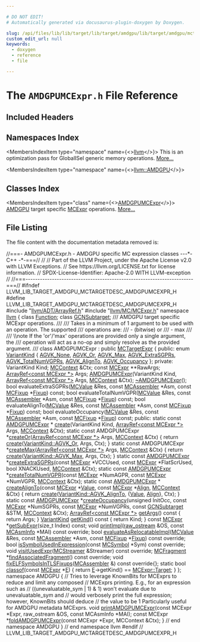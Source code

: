 ```yaml
---

# DO NOT EDIT!
# Automatically generated via docusaurus-plugin-doxygen by Doxygen.

slug: /api/files/lib/lib/target/lib/target/amdgpu/lib/target/amdgpu/mctargetdesc/amdgpumcexpr-h
custom_edit_url: null
keywords:
  - doxygen
  - reference
  - file

---
```





# The `AMDGPUMCExpr.h` File Reference

<DoxygenPage pluginConfig={pluginConfig}>



## Included Headers

<IncludesList>
<IncludesListItem
  filePath="llvm/ADT/ArrayRef.h"
  permalink="/docs/api/files/include/include/llvm/include/llvm/adt/arrayref-h"
  isLocal="true" />
<IncludesListItem
  filePath="llvm/MC/MCExpr.h"
  permalink="/docs/api/files/include/include/llvm/include/llvm/mc/mcexpr-h"
  isLocal="true" />
</IncludesList>

## Namespaces Index

<MembersIndex>

<MembersIndexItem
  type="namespace"
  name={<><a href="/docs/api/namespaces/llvm">llvm</a></>}>
This is an optimization pass for GlobalISel generic memory operations. <a href="/docs/api/namespaces/llvm/#details">More...</a>
</MembersIndexItem>

<MembersIndexItem
  type="namespace"
  name={<><a href="/docs/api/namespaces/llvm/amdgpu">llvm::AMDGPU</a></>}>
</MembersIndexItem>

</MembersIndex>

## Classes Index

<MembersIndex>

<MembersIndexItem
  type="class"
  name={<><a href="/docs/api/classes/llvm/amdgpumcexpr">AMDGPUMCExpr</a></>}>
<a href="/docs/api/namespaces/llvm/amdgpu">AMDGPU</a> target specific <a href="/docs/api/classes/llvm/mcexpr">MCExpr</a> operations. <a href="/docs/api/classes/llvm/amdgpumcexpr/#details">More...</a>
</MembersIndexItem>

</MembersIndex>


## File Listing

The file content with the documentation metadata removed is:

<ProgramListing>

<Link id="l00001" /><CodeLine lineNumber="1"><Highlight kind="comment">//===- AMDGPUMCExpr.h - AMDGPU specific MC expression classes ---&#42;- C++ -&#42;-===//</Highlight><Highlight kind="normal"></Highlight></CodeLine>
<Link id="l00002" /><CodeLine lineNumber="2"><Highlight kind="normal"></Highlight><Highlight kind="comment">//</Highlight><Highlight kind="normal"></Highlight></CodeLine>
<Link id="l00003" /><CodeLine lineNumber="3"><Highlight kind="normal"></Highlight><Highlight kind="comment">// Part of the LLVM Project, under the Apache License v2.0 with LLVM Exceptions.</Highlight><Highlight kind="normal"></Highlight></CodeLine>
<Link id="l00004" /><CodeLine lineNumber="4"><Highlight kind="normal"></Highlight><Highlight kind="comment">// See https://llvm.org/LICENSE.txt for license information.</Highlight><Highlight kind="normal"></Highlight></CodeLine>
<Link id="l00005" /><CodeLine lineNumber="5"><Highlight kind="normal"></Highlight><Highlight kind="comment">// SPDX-License-Identifier: Apache-2.0 WITH LLVM-exception</Highlight><Highlight kind="normal"></Highlight></CodeLine>
<Link id="l00006" /><CodeLine lineNumber="6"><Highlight kind="normal"></Highlight><Highlight kind="comment">//</Highlight><Highlight kind="normal"></Highlight></CodeLine>
<Link id="l00007" /><CodeLine lineNumber="7"><Highlight kind="normal"></Highlight><Highlight kind="comment">//===----------------------------------------------------------------------===//</Highlight><Highlight kind="normal"></Highlight></CodeLine>
<Link id="l00008" /><CodeLine lineNumber="8"><Highlight kind="normal"></Highlight></CodeLine>
<Link id="l00009" /><CodeLine lineNumber="9"><Highlight kind="normal"></Highlight><Highlight kind="preprocessor">#ifndef LLVM&#95;LIB&#95;TARGET&#95;AMDGPU&#95;MCTARGETDESC&#95;AMDGPUMCEXPR&#95;H</Highlight><Highlight kind="normal"></Highlight></CodeLine>
<Link id="l00010" /><CodeLine lineNumber="10"><Highlight kind="normal"></Highlight><Highlight kind="preprocessor">#define LLVM&#95;LIB&#95;TARGET&#95;AMDGPU&#95;MCTARGETDESC&#95;AMDGPUMCEXPR&#95;H</Highlight><Highlight kind="normal"></Highlight></CodeLine>
<Link id="l00011" /><CodeLine lineNumber="11"><Highlight kind="normal"></Highlight></CodeLine>
<Link id="l00012" /><CodeLine lineNumber="12"><Highlight kind="normal"></Highlight><Highlight kind="preprocessor">#include &quot;<a href="/docs/api/files/include/include/llvm/include/llvm/adt/arrayref-h">llvm/ADT/ArrayRef.h</a>&quot;</Highlight><Highlight kind="normal"></Highlight></CodeLine>
<Link id="l00013" /><CodeLine lineNumber="13"><Highlight kind="normal"></Highlight><Highlight kind="preprocessor">#include &quot;<a href="/docs/api/files/include/include/llvm/include/llvm/mc/mcexpr-h">llvm/MC/MCExpr.h</a>&quot;</Highlight><Highlight kind="normal"></Highlight></CodeLine>
<Link id="l00014" /><CodeLine lineNumber="14"><Highlight kind="normal"></Highlight></CodeLine>
<Link id="l00015" /><CodeLine lineNumber="15"><Highlight kind="normal"></Highlight><Highlight kind="keyword">namespace </Highlight><Highlight kind="normal"><a href="/docs/api/namespaces/llvm">llvm</a> &#123;</Highlight></CodeLine>
<Link id="l00016" /><CodeLine lineNumber="16"><Highlight kind="normal"></Highlight></CodeLine>
<Link id="l00017" /><CodeLine lineNumber="17"><Highlight kind="normal"></Highlight><Highlight kind="keyword">class </Highlight><Highlight kind="normal"><a href="/docs/api/classes/llvm/function">Function</a>;</Highlight></CodeLine>
<Link id="l00018" /><CodeLine lineNumber="18"><Highlight kind="normal"></Highlight><Highlight kind="keyword">class </Highlight><Highlight kind="normal"><a href="/docs/api/classes/llvm/gcnsubtarget">GCNSubtarget</a>;</Highlight></CodeLine>
<Link id="l00019" /><CodeLine lineNumber="19"><Highlight kind="normal"></Highlight><Highlight kind="comment"></Highlight></CodeLine>
<Link id="l00020" /><CodeLine lineNumber="20"><Highlight kind="comment">/// AMDGPU target specific MCExpr operations.</Highlight></CodeLine>
<Link id="l00021" /><CodeLine lineNumber="21"><Highlight kind="comment">///</Highlight></CodeLine>
<Link id="l00022" /><CodeLine lineNumber="22"><Highlight kind="comment">/// Takes in a minimum of 1 argument to be used with an operation. The supported</Highlight></CodeLine>
<Link id="l00023" /><CodeLine lineNumber="23"><Highlight kind="comment">/// operations are:</Highlight></CodeLine>
<Link id="l00024" /><CodeLine lineNumber="24"><Highlight kind="comment">///   - (bitwise) or</Highlight></CodeLine>
<Link id="l00025" /><CodeLine lineNumber="25"><Highlight kind="comment">///   - max</Highlight></CodeLine>
<Link id="l00026" /><CodeLine lineNumber="26"><Highlight kind="comment">///</Highlight></CodeLine>
<Link id="l00027" /><CodeLine lineNumber="27"><Highlight kind="comment">/// \\note If the &#39;or&#39;/&#39;max&#39; operations are provided only a single argument, the</Highlight></CodeLine>
<Link id="l00028" /><CodeLine lineNumber="28"><Highlight kind="comment">/// operation will act as a no-op and simply resolve as the provided argument.</Highlight></CodeLine>
<Link id="l00029" /><CodeLine lineNumber="29"><Highlight kind="comment">///</Highlight><Highlight kind="normal"></Highlight></CodeLine>
<Link id="l00030" /><CodeLine lineNumber="30" lineLink="/docs/api/classes/llvm/amdgpumcexpr"><Highlight kind="normal"></Highlight><Highlight kind="keyword">class </Highlight><Highlight kind="normal">AMDGPUMCExpr : </Highlight><Highlight kind="keyword">public</Highlight><Highlight kind="normal"> <a href="/docs/api/classes/llvm/mctargetexpr/#a8ac1fdf776114a374cd8929fba6b8ccc">MCTargetExpr</a> &#123;</Highlight></CodeLine>
<Link id="l00031" /><CodeLine lineNumber="31"><Highlight kind="normal"></Highlight><Highlight kind="keyword">public</Highlight><Highlight kind="normal">:</Highlight></CodeLine>
<Link id="l00032" /><CodeLine lineNumber="32" lineLink="/docs/api/classes/llvm/amdgpumcexpr/#ac4e921b9d06cd1d20aa4994fc39ec64e"><Highlight kind="normal">  </Highlight><Highlight kind="keyword">enum</Highlight><Highlight kind="normal"> <a href="/docs/api/classes/llvm/amdgpumcexpr/#ac4e921b9d06cd1d20aa4994fc39ec64e">VariantKind</a> &#123;</Highlight></CodeLine>
<Link id="l00033" /><CodeLine lineNumber="33" lineLink="/docs/api/classes/llvm/amdgpumcexpr/#ac4e921b9d06cd1d20aa4994fc39ec64eae7e93f75812fefd9f4b26aa8af091c9b"><Highlight kind="normal">    <a href="/docs/api/classes/llvm/amdgpumcexpr/#ac4e921b9d06cd1d20aa4994fc39ec64eae7e93f75812fefd9f4b26aa8af091c9b">AGVK&#95;None</a>,</Highlight></CodeLine>
<Link id="l00034" /><CodeLine lineNumber="34" lineLink="/docs/api/classes/llvm/amdgpumcexpr/#ac4e921b9d06cd1d20aa4994fc39ec64ea5f70392190112d47213e6cc3df8bf8cc"><Highlight kind="normal">    <a href="/docs/api/classes/llvm/amdgpumcexpr/#ac4e921b9d06cd1d20aa4994fc39ec64ea5f70392190112d47213e6cc3df8bf8cc">AGVK&#95;Or</a>,</Highlight></CodeLine>
<Link id="l00035" /><CodeLine lineNumber="35" lineLink="/docs/api/classes/llvm/amdgpumcexpr/#ac4e921b9d06cd1d20aa4994fc39ec64eade9b37ace7482eb448727fdbd65a75f0"><Highlight kind="normal">    <a href="/docs/api/classes/llvm/amdgpumcexpr/#ac4e921b9d06cd1d20aa4994fc39ec64eade9b37ace7482eb448727fdbd65a75f0">AGVK&#95;Max</a>,</Highlight></CodeLine>
<Link id="l00036" /><CodeLine lineNumber="36" lineLink="/docs/api/classes/llvm/amdgpumcexpr/#ac4e921b9d06cd1d20aa4994fc39ec64ea8014f0c199aed5816661d1d3f14ac1fc"><Highlight kind="normal">    <a href="/docs/api/classes/llvm/amdgpumcexpr/#ac4e921b9d06cd1d20aa4994fc39ec64ea8014f0c199aed5816661d1d3f14ac1fc">AGVK&#95;ExtraSGPRs</a>,</Highlight></CodeLine>
<Link id="l00037" /><CodeLine lineNumber="37" lineLink="/docs/api/classes/llvm/amdgpumcexpr/#ac4e921b9d06cd1d20aa4994fc39ec64ea7d773e01afab66dff838bb1d5130fd5b"><Highlight kind="normal">    <a href="/docs/api/classes/llvm/amdgpumcexpr/#ac4e921b9d06cd1d20aa4994fc39ec64ea7d773e01afab66dff838bb1d5130fd5b">AGVK&#95;TotalNumVGPRs</a>,</Highlight></CodeLine>
<Link id="l00038" /><CodeLine lineNumber="38" lineLink="/docs/api/classes/llvm/amdgpumcexpr/#ac4e921b9d06cd1d20aa4994fc39ec64ea4f4d41a1b5065704c6265c1d247e1f9e"><Highlight kind="normal">    <a href="/docs/api/classes/llvm/amdgpumcexpr/#ac4e921b9d06cd1d20aa4994fc39ec64ea4f4d41a1b5065704c6265c1d247e1f9e">AGVK&#95;AlignTo</a>,</Highlight></CodeLine>
<Link id="l00039" /><CodeLine lineNumber="39" lineLink="/docs/api/classes/llvm/amdgpumcexpr/#ac4e921b9d06cd1d20aa4994fc39ec64ea1390ea547d87d17899b5bf826b26ac96"><Highlight kind="normal">    <a href="/docs/api/classes/llvm/amdgpumcexpr/#ac4e921b9d06cd1d20aa4994fc39ec64ea1390ea547d87d17899b5bf826b26ac96">AGVK&#95;Occupancy</a></Highlight></CodeLine>
<Link id="l00040" /><CodeLine lineNumber="40"><Highlight kind="normal">  &#125;;</Highlight></CodeLine>
<Link id="l00041" /><CodeLine lineNumber="41"><Highlight kind="normal"></Highlight></CodeLine>
<Link id="l00042" /><CodeLine lineNumber="42"><Highlight kind="normal"></Highlight><Highlight kind="keyword">private</Highlight><Highlight kind="normal">:</Highlight></CodeLine>
<Link id="l00043" /><CodeLine lineNumber="43"><Highlight kind="normal">  VariantKind Kind;</Highlight></CodeLine>
<Link id="l00044" /><CodeLine lineNumber="44"><Highlight kind="normal">  <a href="/docs/api/classes/llvm/mccontext">MCContext</a> &amp;Ctx;</Highlight></CodeLine>
<Link id="l00045" /><CodeLine lineNumber="45"><Highlight kind="normal">  </Highlight><Highlight kind="keyword">const</Highlight><Highlight kind="normal"> <a href="/docs/api/classes/llvm/mcexpr">MCExpr</a> &#42;&#42;RawArgs;</Highlight></CodeLine>
<Link id="l00046" /><CodeLine lineNumber="46"><Highlight kind="normal">  <a href="/docs/api/classes/llvm/arrayref">ArrayRef&lt;const MCExpr &#42;&gt;</a> Args;</Highlight></CodeLine>
<Link id="l00047" /><CodeLine lineNumber="47"><Highlight kind="normal"></Highlight></CodeLine>
<Link id="l00048" /><CodeLine lineNumber="48"><Highlight kind="normal">  <a href="/docs/api/classes/llvm/amdgpumcexpr">AMDGPUMCExpr</a>(VariantKind Kind, <a href="/docs/api/classes/llvm/arrayref">ArrayRef&lt;const MCExpr &#42;&gt;</a> Args, <a href="/docs/api/classes/llvm/mccontext">MCContext</a> &amp;Ctx);</Highlight></CodeLine>
<Link id="l00049" /><CodeLine lineNumber="49"><Highlight kind="normal">  <a href="/docs/api/classes/llvm/amdgpumcexpr">~AMDGPUMCExpr</a>();</Highlight></CodeLine>
<Link id="l00050" /><CodeLine lineNumber="50"><Highlight kind="normal"></Highlight></CodeLine>
<Link id="l00051" /><CodeLine lineNumber="51"><Highlight kind="normal">  </Highlight><Highlight kind="keywordtype">bool</Highlight><Highlight kind="normal"> evaluateExtraSGPRs(<a href="/docs/api/classes/llvm/mcvalue">MCValue</a> &amp;Res, </Highlight><Highlight kind="keyword">const</Highlight><Highlight kind="normal"> <a href="/docs/api/classes/llvm/mcassembler">MCAssembler</a> &#42;Asm,</Highlight></CodeLine>
<Link id="l00052" /><CodeLine lineNumber="52"><Highlight kind="normal">                          </Highlight><Highlight kind="keyword">const</Highlight><Highlight kind="normal"> <a href="/docs/api/classes/llvm/mcfixup">MCFixup</a> &#42;<a href="/docs/api/files/lib/lib/target/lib/target/powerpc/ppctlsdynamiccall-cpp/#a4a235aedca5bbfc39934045b6cbf9c70">Fixup</a>) </Highlight><Highlight kind="keyword">const</Highlight><Highlight kind="normal">;</Highlight></CodeLine>
<Link id="l00053" /><CodeLine lineNumber="53"><Highlight kind="normal">  </Highlight><Highlight kind="keywordtype">bool</Highlight><Highlight kind="normal"> evaluateTotalNumVGPR(<a href="/docs/api/classes/llvm/mcvalue">MCValue</a> &amp;Res, </Highlight><Highlight kind="keyword">const</Highlight><Highlight kind="normal"> <a href="/docs/api/classes/llvm/mcassembler">MCAssembler</a> &#42;Asm,</Highlight></CodeLine>
<Link id="l00054" /><CodeLine lineNumber="54"><Highlight kind="normal">                            </Highlight><Highlight kind="keyword">const</Highlight><Highlight kind="normal"> <a href="/docs/api/classes/llvm/mcfixup">MCFixup</a> &#42;<a href="/docs/api/files/lib/lib/target/lib/target/powerpc/ppctlsdynamiccall-cpp/#a4a235aedca5bbfc39934045b6cbf9c70">Fixup</a>) </Highlight><Highlight kind="keyword">const</Highlight><Highlight kind="normal">;</Highlight></CodeLine>
<Link id="l00055" /><CodeLine lineNumber="55"><Highlight kind="normal">  </Highlight><Highlight kind="keywordtype">bool</Highlight><Highlight kind="normal"> evaluateAlignTo(<a href="/docs/api/classes/llvm/mcvalue">MCValue</a> &amp;Res, </Highlight><Highlight kind="keyword">const</Highlight><Highlight kind="normal"> <a href="/docs/api/classes/llvm/mcassembler">MCAssembler</a> &#42;Asm,</Highlight></CodeLine>
<Link id="l00056" /><CodeLine lineNumber="56"><Highlight kind="normal">                       </Highlight><Highlight kind="keyword">const</Highlight><Highlight kind="normal"> <a href="/docs/api/classes/llvm/mcfixup">MCFixup</a> &#42;<a href="/docs/api/files/lib/lib/target/lib/target/powerpc/ppctlsdynamiccall-cpp/#a4a235aedca5bbfc39934045b6cbf9c70">Fixup</a>) </Highlight><Highlight kind="keyword">const</Highlight><Highlight kind="normal">;</Highlight></CodeLine>
<Link id="l00057" /><CodeLine lineNumber="57"><Highlight kind="normal">  </Highlight><Highlight kind="keywordtype">bool</Highlight><Highlight kind="normal"> evaluateOccupancy(<a href="/docs/api/classes/llvm/mcvalue">MCValue</a> &amp;Res, </Highlight><Highlight kind="keyword">const</Highlight><Highlight kind="normal"> <a href="/docs/api/classes/llvm/mcassembler">MCAssembler</a> &#42;Asm,</Highlight></CodeLine>
<Link id="l00058" /><CodeLine lineNumber="58"><Highlight kind="normal">                         </Highlight><Highlight kind="keyword">const</Highlight><Highlight kind="normal"> <a href="/docs/api/classes/llvm/mcfixup">MCFixup</a> &#42;<a href="/docs/api/files/lib/lib/target/lib/target/powerpc/ppctlsdynamiccall-cpp/#a4a235aedca5bbfc39934045b6cbf9c70">Fixup</a>) </Highlight><Highlight kind="keyword">const</Highlight><Highlight kind="normal">;</Highlight></CodeLine>
<Link id="l00059" /><CodeLine lineNumber="59"><Highlight kind="normal"></Highlight></CodeLine>
<Link id="l00060" /><CodeLine lineNumber="60"><Highlight kind="normal"></Highlight><Highlight kind="keyword">public</Highlight><Highlight kind="normal">:</Highlight></CodeLine>
<Link id="l00061" /><CodeLine lineNumber="61"><Highlight kind="normal">  </Highlight><Highlight kind="keyword">static</Highlight><Highlight kind="normal"> </Highlight><Highlight kind="keyword">const</Highlight><Highlight kind="normal"> <a href="/docs/api/classes/llvm/amdgpumcexpr">AMDGPUMCExpr</a> &#42;</Highlight></CodeLine>
<Link id="l00062" /><CodeLine lineNumber="62"><Highlight kind="normal">  <a href="/docs/api/classes/llvm/amdgpumcexpr/#a8b210af308c92a311c2a71c9a2ad051a">create</a>(VariantKind Kind, <a href="/docs/api/classes/llvm/arrayref">ArrayRef&lt;const MCExpr &#42;&gt;</a> Args, <a href="/docs/api/classes/llvm/mccontext">MCContext</a> &amp;Ctx);</Highlight></CodeLine>
<Link id="l00063" /><CodeLine lineNumber="63"><Highlight kind="normal"></Highlight></CodeLine>
<Link id="l00064" /><CodeLine lineNumber="64" lineLink="/docs/api/classes/llvm/amdgpumcexpr/#aad6b0d859beed9d09768817687a6c972"><Highlight kind="normal">  </Highlight><Highlight kind="keyword">static</Highlight><Highlight kind="normal"> </Highlight><Highlight kind="keyword">const</Highlight><Highlight kind="normal"> AMDGPUMCExpr &#42;<a href="/docs/api/classes/llvm/amdgpumcexpr/#aad6b0d859beed9d09768817687a6c972">createOr</a>(<a href="/docs/api/classes/llvm/arrayref">ArrayRef&lt;const MCExpr &#42;&gt;</a> Args,</Highlight></CodeLine>
<Link id="l00065" /><CodeLine lineNumber="65"><Highlight kind="normal">                                      <a href="/docs/api/classes/llvm/mccontext">MCContext</a> &amp;Ctx) &#123;</Highlight></CodeLine>
<Link id="l00066" /><CodeLine lineNumber="66"><Highlight kind="normal">    </Highlight><Highlight kind="keywordflow">return</Highlight><Highlight kind="normal"> <a href="/docs/api/classes/llvm/amdgpumcexpr/#a8b210af308c92a311c2a71c9a2ad051a">create</a>(<a href="/docs/api/classes/llvm/amdgpumcexpr/#ac4e921b9d06cd1d20aa4994fc39ec64ea5f70392190112d47213e6cc3df8bf8cc">VariantKind::AGVK&#95;Or</a>, Args, Ctx);</Highlight></CodeLine>
<Link id="l00067" /><CodeLine lineNumber="67"><Highlight kind="normal">  &#125;</Highlight></CodeLine>
<Link id="l00068" /><CodeLine lineNumber="68"><Highlight kind="normal"></Highlight></CodeLine>
<Link id="l00069" /><CodeLine lineNumber="69" lineLink="/docs/api/classes/llvm/amdgpumcexpr/#a245bacdf3c88f5963f1ea0b9cc20ffb0"><Highlight kind="normal">  </Highlight><Highlight kind="keyword">static</Highlight><Highlight kind="normal"> </Highlight><Highlight kind="keyword">const</Highlight><Highlight kind="normal"> AMDGPUMCExpr &#42;<a href="/docs/api/classes/llvm/amdgpumcexpr/#a245bacdf3c88f5963f1ea0b9cc20ffb0">createMax</a>(<a href="/docs/api/classes/llvm/arrayref">ArrayRef&lt;const MCExpr &#42;&gt;</a> Args,</Highlight></CodeLine>
<Link id="l00070" /><CodeLine lineNumber="70"><Highlight kind="normal">                                       <a href="/docs/api/classes/llvm/mccontext">MCContext</a> &amp;Ctx) &#123;</Highlight></CodeLine>
<Link id="l00071" /><CodeLine lineNumber="71"><Highlight kind="normal">    </Highlight><Highlight kind="keywordflow">return</Highlight><Highlight kind="normal"> <a href="/docs/api/classes/llvm/amdgpumcexpr/#a8b210af308c92a311c2a71c9a2ad051a">create</a>(<a href="/docs/api/classes/llvm/amdgpumcexpr/#ac4e921b9d06cd1d20aa4994fc39ec64eade9b37ace7482eb448727fdbd65a75f0">VariantKind::AGVK&#95;Max</a>, Args, Ctx);</Highlight></CodeLine>
<Link id="l00072" /><CodeLine lineNumber="72"><Highlight kind="normal">  &#125;</Highlight></CodeLine>
<Link id="l00073" /><CodeLine lineNumber="73"><Highlight kind="normal"></Highlight></CodeLine>
<Link id="l00074" /><CodeLine lineNumber="74"><Highlight kind="normal">  </Highlight><Highlight kind="keyword">static</Highlight><Highlight kind="normal"> </Highlight><Highlight kind="keyword">const</Highlight><Highlight kind="normal"> <a href="/docs/api/classes/llvm/amdgpumcexpr">AMDGPUMCExpr</a> &#42;<a href="/docs/api/classes/llvm/amdgpumcexpr/#a99e0974cd15aab665b6eba448cd94a5f">createExtraSGPRs</a>(</Highlight><Highlight kind="keyword">const</Highlight><Highlight kind="normal"> <a href="/docs/api/classes/llvm/mcexpr">MCExpr</a> &#42;VCCUsed,</Highlight></CodeLine>
<Link id="l00075" /><CodeLine lineNumber="75"><Highlight kind="normal">                                              </Highlight><Highlight kind="keyword">const</Highlight><Highlight kind="normal"> <a href="/docs/api/classes/llvm/mcexpr">MCExpr</a> &#42;FlatScrUsed,</Highlight></CodeLine>
<Link id="l00076" /><CodeLine lineNumber="76"><Highlight kind="normal">                                              </Highlight><Highlight kind="keywordtype">bool</Highlight><Highlight kind="normal"> XNACKUsed, <a href="/docs/api/classes/llvm/mccontext">MCContext</a> &amp;Ctx);</Highlight></CodeLine>
<Link id="l00077" /><CodeLine lineNumber="77"><Highlight kind="normal"></Highlight></CodeLine>
<Link id="l00078" /><CodeLine lineNumber="78"><Highlight kind="normal">  </Highlight><Highlight kind="keyword">static</Highlight><Highlight kind="normal"> </Highlight><Highlight kind="keyword">const</Highlight><Highlight kind="normal"> <a href="/docs/api/classes/llvm/amdgpumcexpr">AMDGPUMCExpr</a> &#42;<a href="/docs/api/classes/llvm/amdgpumcexpr/#a65eb9f650ce7f4dd73c2961f327f3128">createTotalNumVGPR</a>(</Highlight><Highlight kind="keyword">const</Highlight><Highlight kind="normal"> <a href="/docs/api/classes/llvm/mcexpr">MCExpr</a> &#42;NumAGPR,</Highlight></CodeLine>
<Link id="l00079" /><CodeLine lineNumber="79"><Highlight kind="normal">                                                </Highlight><Highlight kind="keyword">const</Highlight><Highlight kind="normal"> <a href="/docs/api/classes/llvm/mcexpr">MCExpr</a> &#42;NumVGPR,</Highlight></CodeLine>
<Link id="l00080" /><CodeLine lineNumber="80"><Highlight kind="normal">                                                <a href="/docs/api/classes/llvm/mccontext">MCContext</a> &amp;Ctx);</Highlight></CodeLine>
<Link id="l00081" /><CodeLine lineNumber="81"><Highlight kind="normal"></Highlight></CodeLine>
<Link id="l00082" /><CodeLine lineNumber="82"><Highlight kind="normal">  </Highlight><Highlight kind="keyword">static</Highlight><Highlight kind="normal"> </Highlight><Highlight kind="keyword">const</Highlight><Highlight kind="normal"> <a href="/docs/api/classes/llvm/amdgpumcexpr">AMDGPUMCExpr</a> &#42;</Highlight></CodeLine>
<Link id="l00083" /><CodeLine lineNumber="83" lineLink="/docs/api/classes/llvm/amdgpumcexpr/#a9e40571141ae9feea150533572000199"><Highlight kind="normal">  <a href="/docs/api/classes/llvm/amdgpumcexpr/#a9e40571141ae9feea150533572000199">createAlignTo</a>(</Highlight><Highlight kind="keyword">const</Highlight><Highlight kind="normal"> <a href="/docs/api/classes/llvm/mcexpr">MCExpr</a> &#42;<a href="/docs/api/classes/llvm/value">Value</a>, </Highlight><Highlight kind="keyword">const</Highlight><Highlight kind="normal"> <a href="/docs/api/classes/llvm/mcexpr">MCExpr</a> &#42;<a href="/docs/api/structs/llvm/align">Align</a>, <a href="/docs/api/classes/llvm/mccontext">MCContext</a> &amp;Ctx) &#123;</Highlight></CodeLine>
<Link id="l00084" /><CodeLine lineNumber="84"><Highlight kind="normal">    </Highlight><Highlight kind="keywordflow">return</Highlight><Highlight kind="normal"> <a href="/docs/api/classes/llvm/amdgpumcexpr/#a8b210af308c92a311c2a71c9a2ad051a">create</a>(<a href="/docs/api/classes/llvm/amdgpumcexpr/#ac4e921b9d06cd1d20aa4994fc39ec64ea4f4d41a1b5065704c6265c1d247e1f9e">VariantKind::AGVK&#95;AlignTo</a>, &#123;<a href="/docs/api/classes/llvm/value">Value</a>, <a href="/docs/api/structs/llvm/align">Align</a>&#125;, Ctx);</Highlight></CodeLine>
<Link id="l00085" /><CodeLine lineNumber="85"><Highlight kind="normal">  &#125;</Highlight></CodeLine>
<Link id="l00086" /><CodeLine lineNumber="86"><Highlight kind="normal"></Highlight></CodeLine>
<Link id="l00087" /><CodeLine lineNumber="87"><Highlight kind="normal">  </Highlight><Highlight kind="keyword">static</Highlight><Highlight kind="normal"> </Highlight><Highlight kind="keyword">const</Highlight><Highlight kind="normal"> <a href="/docs/api/classes/llvm/amdgpumcexpr">AMDGPUMCExpr</a> &#42;<a href="/docs/api/classes/llvm/amdgpumcexpr/#a528b669c7627f74c541a4800020df024">createOccupancy</a>(</Highlight><Highlight kind="keywordtype">unsigned</Highlight><Highlight kind="normal"> InitOcc,</Highlight></CodeLine>
<Link id="l00088" /><CodeLine lineNumber="88"><Highlight kind="normal">                                             </Highlight><Highlight kind="keyword">const</Highlight><Highlight kind="normal"> <a href="/docs/api/classes/llvm/mcexpr">MCExpr</a> &#42;NumSGPRs,</Highlight></CodeLine>
<Link id="l00089" /><CodeLine lineNumber="89"><Highlight kind="normal">                                             </Highlight><Highlight kind="keyword">const</Highlight><Highlight kind="normal"> <a href="/docs/api/classes/llvm/mcexpr">MCExpr</a> &#42;NumVGPRs,</Highlight></CodeLine>
<Link id="l00090" /><CodeLine lineNumber="90"><Highlight kind="normal">                                             </Highlight><Highlight kind="keyword">const</Highlight><Highlight kind="normal"> <a href="/docs/api/classes/llvm/gcnsubtarget">GCNSubtarget</a> &amp;STM,</Highlight></CodeLine>
<Link id="l00091" /><CodeLine lineNumber="91"><Highlight kind="normal">                                             <a href="/docs/api/classes/llvm/mccontext">MCContext</a> &amp;Ctx);</Highlight></CodeLine>
<Link id="l00092" /><CodeLine lineNumber="92"><Highlight kind="normal"></Highlight></CodeLine>
<Link id="l00093" /><CodeLine lineNumber="93" lineLink="/docs/api/classes/llvm/amdgpumcexpr/#a01629bf98f076a28c7b9b6f749cf1362"><Highlight kind="normal">  <a href="/docs/api/classes/llvm/arrayref">ArrayRef&lt;const MCExpr &#42;&gt;</a> <a href="/docs/api/classes/llvm/amdgpumcexpr/#a01629bf98f076a28c7b9b6f749cf1362">getArgs</a>()</Highlight><Highlight kind="keyword"> const </Highlight><Highlight kind="normal">&#123; </Highlight><Highlight kind="keywordflow">return</Highlight><Highlight kind="normal"> Args; &#125;</Highlight></CodeLine>
<Link id="l00094" /><CodeLine lineNumber="94" lineLink="/docs/api/classes/llvm/amdgpumcexpr/#af13ba175af48ccb8caee3131ff1f4b7d"><Highlight kind="normal">  <a href="/docs/api/classes/llvm/amdgpumcexpr/#ac4e921b9d06cd1d20aa4994fc39ec64e">VariantKind</a> <a href="/docs/api/classes/llvm/amdgpumcexpr/#af13ba175af48ccb8caee3131ff1f4b7d">getKind</a>()</Highlight><Highlight kind="keyword"> const </Highlight><Highlight kind="normal">&#123; </Highlight><Highlight kind="keywordflow">return</Highlight><Highlight kind="normal"> Kind; &#125;</Highlight></CodeLine>
<Link id="l00095" /><CodeLine lineNumber="95"><Highlight kind="normal">  </Highlight><Highlight kind="keyword">const</Highlight><Highlight kind="normal"> <a href="/docs/api/classes/llvm/mcexpr">MCExpr</a> &#42;<a href="/docs/api/classes/llvm/amdgpumcexpr/#ac03d9d83552b7841365415497274cb72">getSubExpr</a>(</Highlight><Highlight kind="keywordtype">size&#95;t</Highlight><Highlight kind="normal"> Index) </Highlight><Highlight kind="keyword">const</Highlight><Highlight kind="normal">;</Highlight></CodeLine>
<Link id="l00096" /><CodeLine lineNumber="96"><Highlight kind="normal"></Highlight></CodeLine>
<Link id="l00097" /><CodeLine lineNumber="97"><Highlight kind="normal">  </Highlight><Highlight kind="keywordtype">void</Highlight><Highlight kind="normal"> <a href="/docs/api/classes/llvm/amdgpumcexpr/#acc5a084f344a6ac2bba0451e0e9d6b45">printImpl</a>(<a href="/docs/api/classes/llvm/raw-ostream">raw&#95;ostream</a> &amp;OS, </Highlight><Highlight kind="keyword">const</Highlight><Highlight kind="normal"> <a href="/docs/api/classes/llvm/mcasminfo">MCAsmInfo</a> &#42;MAI) </Highlight><Highlight kind="keyword">const override</Highlight><Highlight kind="normal">;</Highlight></CodeLine>
<Link id="l00098" /><CodeLine lineNumber="98"><Highlight kind="normal">  </Highlight><Highlight kind="keywordtype">bool</Highlight><Highlight kind="normal"> <a href="/docs/api/classes/llvm/amdgpumcexpr/#ac7ea2a3563181056354939fd2ed18e7e">evaluateAsRelocatableImpl</a>(<a href="/docs/api/classes/llvm/mcvalue">MCValue</a> &amp;Res, </Highlight><Highlight kind="keyword">const</Highlight><Highlight kind="normal"> <a href="/docs/api/classes/llvm/mcassembler">MCAssembler</a> &#42;Asm,</Highlight></CodeLine>
<Link id="l00099" /><CodeLine lineNumber="99"><Highlight kind="normal">                                 </Highlight><Highlight kind="keyword">const</Highlight><Highlight kind="normal"> <a href="/docs/api/classes/llvm/mcfixup">MCFixup</a> &#42;<a href="/docs/api/files/lib/lib/target/lib/target/powerpc/ppctlsdynamiccall-cpp/#a4a235aedca5bbfc39934045b6cbf9c70">Fixup</a>) </Highlight><Highlight kind="keyword">const override</Highlight><Highlight kind="normal">;</Highlight></CodeLine>
<Link id="l00100" /><CodeLine lineNumber="100"><Highlight kind="normal">  </Highlight><Highlight kind="keywordtype">bool</Highlight><Highlight kind="normal"> <a href="/docs/api/classes/llvm/amdgpumcexpr/#ab50a638d75c912e0d3b7b4624220e676">isSymbolUsedInExpression</a>(</Highlight><Highlight kind="keyword">const</Highlight><Highlight kind="normal"> <a href="/docs/api/classes/llvm/mcsymbol">MCSymbol</a> &#42;Sym) </Highlight><Highlight kind="keyword">const override</Highlight><Highlight kind="normal">;</Highlight></CodeLine>
<Link id="l00101" /><CodeLine lineNumber="101"><Highlight kind="normal">  </Highlight><Highlight kind="keywordtype">void</Highlight><Highlight kind="normal"> <a href="/docs/api/classes/llvm/amdgpumcexpr/#a3539e01cd4cfb4b9bf60489ae59a370b">visitUsedExpr</a>(<a href="/docs/api/classes/llvm/mcstreamer">MCStreamer</a> &amp;Streamer) </Highlight><Highlight kind="keyword">const override</Highlight><Highlight kind="normal">;</Highlight></CodeLine>
<Link id="l00102" /><CodeLine lineNumber="102"><Highlight kind="normal">  <a href="/docs/api/classes/llvm/mcfragment">MCFragment</a> &#42;<a href="/docs/api/classes/llvm/amdgpumcexpr/#a0b5a31b7b4cdb70bc9991f1fde3391b0">findAssociatedFragment</a>() </Highlight><Highlight kind="keyword">const override</Highlight><Highlight kind="normal">;</Highlight></CodeLine>
<Link id="l00103" /><CodeLine lineNumber="103" lineLink="/docs/api/classes/llvm/amdgpumcexpr/#a658c1563f15dc50adacb328ee1803bd6"><Highlight kind="normal">  </Highlight><Highlight kind="keywordtype">void</Highlight><Highlight kind="normal"> <a href="/docs/api/classes/llvm/amdgpumcexpr/#a658c1563f15dc50adacb328ee1803bd6">fixELFSymbolsInTLSFixups</a>(<a href="/docs/api/classes/llvm/mcassembler">MCAssembler</a> &amp;)</Highlight><Highlight kind="keyword"> const override</Highlight><Highlight kind="normal">&#123;&#125;;</Highlight></CodeLine>
<Link id="l00104" /><CodeLine lineNumber="104"><Highlight kind="normal"></Highlight></CodeLine>
<Link id="l00105" /><CodeLine lineNumber="105" lineLink="/docs/api/classes/llvm/amdgpumcexpr/#aded4cac13d059876caa1a12383c913ca"><Highlight kind="normal">  </Highlight><Highlight kind="keyword">static</Highlight><Highlight kind="normal"> </Highlight><Highlight kind="keywordtype">bool</Highlight><Highlight kind="normal"> <a href="/docs/api/classes/llvm/amdgpumcexpr/#aded4cac13d059876caa1a12383c913ca">classof</a>(</Highlight><Highlight kind="keyword">const</Highlight><Highlight kind="normal"> <a href="/docs/api/classes/llvm/mcexpr">MCExpr</a> &#42;<a href="/docs/api/files/lib/lib/ir/builtingcs-cpp/#abb2b3a60ccc38a28239e19a1646e0c8a">E</a>) &#123;</Highlight></CodeLine>
<Link id="l00106" /><CodeLine lineNumber="106"><Highlight kind="normal">    </Highlight><Highlight kind="keywordflow">return</Highlight><Highlight kind="normal"> <a href="/docs/api/files/lib/lib/ir/builtingcs-cpp/#abb2b3a60ccc38a28239e19a1646e0c8a">E</a>-&gt;getKind() == <a href="/docs/api/classes/llvm/mcexpr/#a83112ba0cecd7a7add9f1f9c441d606faa65560b8224a92e80f422df090f07c55">MCExpr::Target</a>;</Highlight></CodeLine>
<Link id="l00107" /><CodeLine lineNumber="107"><Highlight kind="normal">  &#125;</Highlight></CodeLine>
<Link id="l00108" /><CodeLine lineNumber="108"><Highlight kind="normal">&#125;;</Highlight></CodeLine>
<Link id="l00109" /><CodeLine lineNumber="109"><Highlight kind="normal"></Highlight></CodeLine>
<Link id="l00110" /><CodeLine lineNumber="110"><Highlight kind="normal"></Highlight><Highlight kind="keyword">namespace </Highlight><Highlight kind="normal">AMDGPU &#123;</Highlight></CodeLine>
<Link id="l00111" /><CodeLine lineNumber="111"><Highlight kind="normal"></Highlight><Highlight kind="comment">// Tries to leverage KnownBits for MCExprs to reduce and limit any composed</Highlight><Highlight kind="normal"></Highlight></CodeLine>
<Link id="l00112" /><CodeLine lineNumber="112"><Highlight kind="normal"></Highlight><Highlight kind="comment">// MCExprs printing. E.g., for an expression such as</Highlight><Highlight kind="normal"></Highlight></CodeLine>
<Link id="l00113" /><CodeLine lineNumber="113"><Highlight kind="normal"></Highlight><Highlight kind="comment">// ((unevaluatable&#95;sym | 1) &amp; 1) won&#39;t evaluate due to unevaluatable&#95;sym and</Highlight><Highlight kind="normal"></Highlight></CodeLine>
<Link id="l00114" /><CodeLine lineNumber="114"><Highlight kind="normal"></Highlight><Highlight kind="comment">// would verbosely print the full expression; however, KnownBits should deduce</Highlight><Highlight kind="normal"></Highlight></CodeLine>
<Link id="l00115" /><CodeLine lineNumber="115"><Highlight kind="normal"></Highlight><Highlight kind="comment">// the value to be 1 Particularly useful for AMDGPU metadata MCExprs.</Highlight><Highlight kind="normal"></Highlight></CodeLine>
<Link id="l00116" /><CodeLine lineNumber="116"><Highlight kind="normal"></Highlight><Highlight kind="keywordtype">void</Highlight><Highlight kind="normal"> <a href="/docs/api/namespaces/llvm/amdgpu/#a2d69f7dd3e8c055a8aa9f8a6c401dc51">printAMDGPUMCExpr</a>(</Highlight><Highlight kind="keyword">const</Highlight><Highlight kind="normal"> MCExpr &#42;Expr, raw&#95;ostream &amp;OS,</Highlight></CodeLine>
<Link id="l00117" /><CodeLine lineNumber="117"><Highlight kind="normal">                       </Highlight><Highlight kind="keyword">const</Highlight><Highlight kind="normal"> MCAsmInfo &#42;MAI);</Highlight></CodeLine>
<Link id="l00118" /><CodeLine lineNumber="118"><Highlight kind="normal"></Highlight></CodeLine>
<Link id="l00119" /><CodeLine lineNumber="119"><Highlight kind="normal"></Highlight><Highlight kind="keyword">const</Highlight><Highlight kind="normal"> MCExpr &#42;<a href="/docs/api/namespaces/llvm/amdgpu/#aafd3b7d8deff060578db9e6e6529ef0a">foldAMDGPUMCExpr</a>(</Highlight><Highlight kind="keyword">const</Highlight><Highlight kind="normal"> MCExpr &#42;Expr, MCContext &amp;Ctx);</Highlight></CodeLine>
<Link id="l00120" /><CodeLine lineNumber="120"><Highlight kind="normal"></Highlight></CodeLine>
<Link id="l00121" /><CodeLine lineNumber="121"><Highlight kind="normal">&#125; </Highlight><Highlight kind="comment">// end namespace AMDGPU</Highlight><Highlight kind="normal"></Highlight></CodeLine>
<Link id="l00122" /><CodeLine lineNumber="122"><Highlight kind="normal">&#125; </Highlight><Highlight kind="comment">// end namespace llvm</Highlight><Highlight kind="normal"></Highlight></CodeLine>
<Link id="l00123" /><CodeLine lineNumber="123"><Highlight kind="normal"></Highlight></CodeLine>
<Link id="l00124" /><CodeLine lineNumber="124"><Highlight kind="normal"></Highlight><Highlight kind="preprocessor">#endif </Highlight><Highlight kind="comment">// LLVM&#95;LIB&#95;TARGET&#95;AMDGPU&#95;MCTARGETDESC&#95;AMDGPUMCEXPR&#95;H</Highlight><Highlight kind="normal"></Highlight></CodeLine>

</ProgramListing>

</DoxygenPage>
